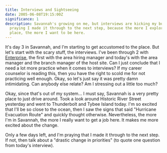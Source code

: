 ```yaml
---
title: Interviews and Sightseeing
date: 2005-06-08T19:15:00Z
significance: 1
description: Savannah's growing on me, but interviews are kicking my butt. I'm
  praying I made it through to the next step, because the more I explore this
  place, the more I want to be here.
---
```


It's day 3 in Savannah, and I'm starting to get accustomed to the place. But let's start with the scary stuff, the interviews. I've been through 2 with [Enterprise][1], the first with the area hiring manager and today's with the area manager and the branch manager of the host site. Can I just conclude that I need a lot more practice when it comes to interviews? If my career counselor is reading this, then you have the right to scold me for not practicing well enough. Okay, so let's just say it was pretty damn intimidating. Can anybody else relate? Am I stressing out a little too much?

Okay, since that's out of my system... I must say, Savannah is a very pretty place to just drive around. Took a look around Historic River Street yesterday and went to Thunderbolt and Tybee Island today. I'm so excited that I'll be so close to the ocean, then I saw the signs that said "Hurricane Evacuation Route" and quickly thought otherwise. Nevertheless, the more I'm in Savannah, the more I really want to get a job here. It makes me more excited about the change.

Only a few days left, and I'm praying that I made it through to the next step. If not, then talk about a "drastic change in priorities" (to quote one question from today's interview).

[1]: http://www.enterprise.com
